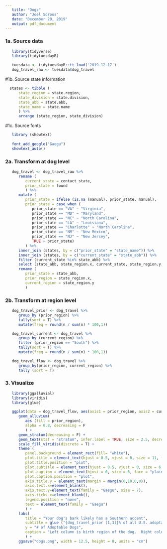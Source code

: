 ```yaml
---
   title: "Dogs"
   author: "Joel Soroos"
   date: "December 29, 2019"
   output: pdf_document
---
```



### 1a. Source data
```r

   library(tidyverse)
   library(tidytuesdayR)

   tuesdata <- tidytuesdayR::tt_load('2019-12-17')
   dog_travel_raw <- tuesdata$dog_travel
```


#1b.  Source state information
```r

  states <- tibble (
      state_region = state.region,
      state_division = state.division, 
      state_abb = state.abb,
      state_name = state.name
      ) %>%
      arrange (state_region, state_division)
```


#1c.  Source fonts
```r

   library (showtext)
   
   font_add_google("Gaegu")
   showtext_auto() 
```


### 2a.  Transform at dog level
```r

   dog_travel <- dog_travel_raw %>%
      rename (
         current_state = contact_state,
         prior_state = found
         ) %>%
      mutate (
         prior_state = ifelse (is.na (manual), prior_state, manual),
         prior_state = case_when (
            prior_state == "VA" ~ "Virginia",
            prior_state == "MD" ~ "Maryland",
            prior_state == "NC" ~ "North Carolina",
            prior_state == "LA" ~ "Louisiana",
            prior_state == "Charlotte" ~ "North Carolina",
            prior_state == "NM" ~ "New Mexico",
            prior_state == "NJ" ~ "New Jersey",
            TRUE ~ prior_state)
         ) %>%
      inner_join (states, by = c("prior_state" = "state_name")) %>%
      inner_join (states, by = c("current_state" = "state_abb")) %>%
      filter (current_state %in% state_abb) %>%
      select (state_abb, state_region.x, current_state, state_region.y, id) %>%
      rename (
         prior_state = state_abb,
         prior_region = state_region.x,
         current_region = state_region.y
         )
```


### 2b.  Transform at region level
```r

   dog_travel_prior <- dog_travel %>%
      group_by (prior_region) %>%
      tally(sort = T) %>%
      mutate(freq = round(n / sum(n) * 100,1))

   dog_travel_current <- dog_travel %>%
      group_by (current_region) %>%
      filter (prior_region == "South") %>%
      tally(sort = T) %>%
      mutate(freq = round(n / sum(n) * 100,1))

   dog_travel_flow <- dog_travel %>%
      group_by(prior_region, current_region) %>%
      tally (sort = T)
```


### 3. Visualize
```r

   library(ggalluvial)
   library(viridis)
   library(glue)

   ggplot(data = dog_travel_flow, aes(axis1 = prior_region, axis2 = current_region, y = n)) +
      geom_alluvium(
         aes (fill = prior_region),
         alpha = 0.8, decreasing = F
         ) +
      geom_stratum(decreasing = F) +
      geom_text(stat = "stratum", infer.label = TRUE, size = 2.5, decreasing = F, family = "Gaegu") +
      scale_fill_viridis(discrete = T) +
      theme (
         panel.background = element_rect(fill= "white"),
         plot.title = element_text(hjust = 0.5, vjust = 0, size = 11, face = "bold", margin = margin (0,0,5,0)),
         plot.title.position = "plot",
         plot.subtitle = element_text(hjust = 0.5, vjust = 0, size = 6, margin = margin (0,0,2,0)),
         plot.caption = element_text(hjust = 0, size = 6, face = "plain", margin = margin (5,0,0,0)),
         plot.caption.position = "plot",
         axis.title.y = element_text(margin = margin(0,10,0,0)),
         axis.text.x=element_blank(),
         axis.text.y=element_text(family = "Gaegu", size = 7),
         axis.ticks.x=element_blank(),
         legend.position = "none",
         text = element_text(family = "Gaegu")
         ) +
      labs(
         title = "Your dog's bark likely has a Southern accent",
         subtitle = glue ("{dog_travel_prior [1,3]}% of all U.S. adoptable dogs were born in the South.\nOf the Southern dogs,{dog_travel_current[1,3]}% stayed in the South, while {dog_travel_current[2,3]}%, {dog_travel_current[3,3]}%, {dog_travel_current[4,3]}% migrated to Northeast, North Central and West respectively."),
         y = "# of Adoptable Dogs",
         caption = "Left column is birth region of the dog.  Right column is the region dog is available for adoption.\nUniverse is adoptable dogs in U.S. on Petfinder.com as of September 9, 2019.\nVisualization: Joel Soroos @soroosj  |  Data: The Pudding via R4DS Tidy Tuesday"
         ) +
      ggsave("dogs.png", width = 12.5, height = 8, units = "cm")
```
